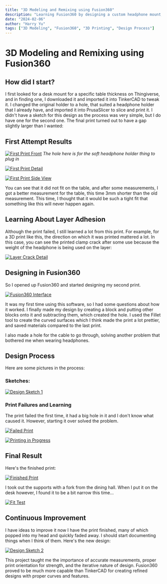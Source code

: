 ```yaml
---
title: "3D Modeling and Remixing using Fusion360"
description: "Learning Fusion360 by designing a custom headphone mount, dealing with measurement errors, and understanding layer adhesion in 3D printing."
date: "2024-02-06"
author: "Harry Yu"
tags: ["3D Modeling", "Fusion360", "3D Printing", "Design Process"]
---
```


# 3D Modeling and Remixing using Fusion360

## How did I start?

I first looked for a desk mount for a specific table thickness on Thingiverse, and in finding one, I downloaded it and imported it into TinkerCAD to tweak it. I changed the original holder to a hole, that suited a headphone holder that I already have, and imported it into PrusaSlicer to slice and print it. I didn't have a sketch for this design as the process was very simple, but I do have one for the second one. The final print turned out to have a gap slightly larger than I wanted:

## First Attempt Results

[![First Print Front](/images/blog/3d-print-3/p1-1.jpg)](/images/blog/3d-print-3/p1-1.jpg)
*The hole here is for the soft headphone holder thing to plug in*

[![First Print Detail](/images/blog/3d-print-3/p1-2.jpg)](/images/blog/3d-print-3/p1-2.jpg)

[![First Print Side View](/images/blog/3d-print-3/p1-side.jpg)](/images/blog/3d-print-3/p1-side.jpg)

You can see that it did not fit on the table, and after some measurements, I got a better measurement for the table, this time 3mm shorter than the old measurement. This time, I thought that it would be such a tight fit that something like this will never happen again.

## Learning About Layer Adhesion

Although the print failed, I still learned a lot from this print. For example, for a 3D print like this, the direction on which it was printed mattered a lot. In this case, you can see the printed clamp crack after some use because the weight of the headphone is being used on the layer:

[![Layer Crack Detail](/images/blog/3d-print-3/p1-closeup.jpg)](/images/blog/3d-print-3/p1-closeup.jpg)

## Designing in Fusion360

So I opened up Fusion360 and started designing my second print.

[![Fusion360 Interface](/images/blog/3d-print-3/fusion.jpg)](/images/blog/3d-print-3/fusion.jpg)

It was my first time using this software, so I had some questions about how it worked. I finally made my design by creating a block and putting other blocks onto it and subtracting them, which created the hole. I used the Fillet tool to create the curved surfaces which I think made the print a lot prettier, and saved materials compared to the last print.

I also made a hole for the cable to go through, solving another problem that bothered me when wearing headphones. 

## Design Process

Here are some pictures in the process:

### Sketches:
[![Design Sketch 1](/images/blog/3d-print-3/sketch1.jpg)](/images/blog/3d-print-3/sketch1.jpg)

### Print Failures and Learning

The print failed the first time, it had a big hole in it and I don't know what caused it. However, starting it over solved the problem.

[![Failed Print](/images/blog/3d-print-3/fail.jpg)](/images/blog/3d-print-3/fail.jpg)

[![Printing in Progress](/images/blog/3d-print-3/p2-printing.jpg)](/images/blog/3d-print-3/p2-printing.jpg)

## Final Result

Here's the finished print:

[![Finished Print](/images/blog/3d-print-3/finished.jpg)](/images/blog/3d-print-3/finished.jpg)

I took out the supports with a fork from the dining hall. When I put it on the desk however, I found it to be a bit narrow this time...

[![Fit Test](/images/blog/3d-print-3/p2-fatl.jpg)](/images/blog/3d-print-3/p2-fatl.jpg)

## Continuous Improvement

I have ideas to improve it now I have the print finished, many of which popped into my head and quickly faded away. I should start documenting things when I think of them. Here's the new design:

[![Design Sketch 2](/images/blog/3d-print-3/sketch2.jpg)](/images/blog/3d-print-3/sketch2.jpg)

This project taught me the importance of accurate measurements, proper print orientation for strength, and the iterative nature of design. Fusion360 proved to be much more capable than TinkerCAD for creating refined designs with proper curves and features.